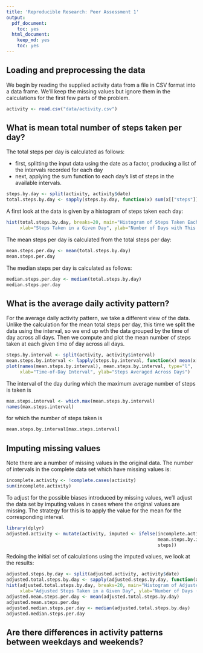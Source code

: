 ```yaml
---
title: 'Reproducible Research: Peer Assessment 1'
output:
  pdf_document:
    toc: yes
  html_document:
    keep_md: yes
    toc: yes
---
```



## Loading and preprocessing the data

We begin by reading the supplied activity data from a file in CSV format into a data frame.  We'll keep the missing values but ignore them in the calculations for the first few parts of the problem.

```r
activity <- read.csv("data/activity.csv")
```

## What is mean total number of steps taken per day?

The total steps per day is calculated as follows:

* first, splitting the input data using the date as a factor, producing a list of the intervals recorded for each day
* next, applying the sum function to each day's list of steps in the available intervals.
```r
steps.by.day <- split(activity, activity$date)
total.steps.by.day <- sapply(steps.by.day, function(x) sum(x[["steps"]], na.rm = TRUE))
```
A first look at the data is given by a histogram of steps taken each day:

```r
hist(total.steps.by.day, breaks=20, main="Histogram of Steps Taken Each Day",
     xlab="Steps Taken in a Given Day", ylab="Number of Days with This Many Steps")
```

The mean steps per day is calculated from the total steps per day:
```r
mean.steps.per.day <- mean(total.steps.by.day)
mean.steps.per.day
```

The median steps per day is calculated as follows:
```r
median.steps.per.day <- median(total.steps.by.day)
median.steps.per.day
```

## What is the average daily activity pattern?

For the average daily activity pattern, we take a different view of the data.
Unlike the calculation for the mean total steps per day, this time we split the data using the interval, so we end up wth the data grouped by the time of day across all days.  Then we compute and plot the mean number of steps taken at each given time of day across all days.

```r
steps.by.interval <- split(activity, activity$interval)
mean.steps.by.interval <- lapply(steps.by.interval, function(x) mean(x[["steps"]], na.rm = TRUE))
plot(names(mean.steps.by.interval), mean.steps.by.interval, type="l",
     xlab="Time-of-Day Interval", ylab="Steps Averaged Across Days")
```

The interval of the day during which the maximum average number of steps is taken is
```r
max.steps.interval <- which.max(mean.steps.by.interval)
names(max.steps.interval)
```
for which the number of steps taken is
```r
mean.steps.by.interval[max.steps.interval]
```

## Imputing missing values

Note there are a number of missing values in the original data.  The number of intervals in the complete data set which have missing values is:
```r
incomplete.activity <- !complete.cases(activity)
sum(incomplete.activity)
```

To adjust for the possible biases introduced by missing values, we'll adjust the data set by imputing values in cases where the original values are missing.  The strategy for this is to apply the value for the mean for the corresponding interval.

```r
library(dplyr)
adjusted.activity <- mutate(activity, imputed <- ifelse(incomplete.activity,
                                                        mean.steps.by.interval[interval],
                                                        steps))
```

Redoing the initial set of calculations using the imputed values, we look at the results:
```r
adjusted.steps.by.day <- split(adjusted.activity, activity$date)
adjusted.total.steps.by.day <- sapply(adjusted.steps.by.day, function(x) sum(x[["imputed"]]))
hist(adjusted.total.steps.by.day, breaks=20, main="Histogram of Adjusted Steps Taken Each Day",
     xlab="Adjusted Steps Taken in a Given Day", ylab="Number of Days (Adjusted) with This Many Steps")
adjusted.mean.steps.per.day <- mean(adjusted.total.steps.by.day)
adjusted.mean.steps.per.day
adjusted.median.steps.per.day <- median(adjusted.total.steps.by.day)
adjusted.median.steps.per.day
```

## Are there differences in activity patterns between weekdays and weekends?


```r
```
